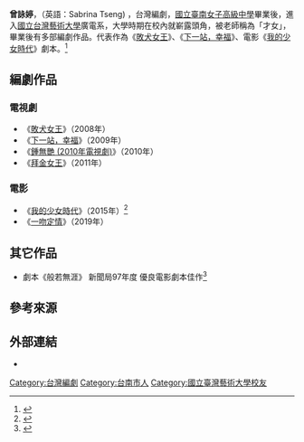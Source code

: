'''曾詠婷'''，（英語：Sabrina Tseng) ，台灣編劇，[[國立臺南女子高級中學|國立臺南女子高級中學]]畢業後，進入[[國立台灣藝術大學|國立台灣藝術大學]]廣電系，大學時期在校內就嶄露頭角，被老師稱為「才女」，畢業後有多部編劇作品。代表作為《[[敗犬女王|敗犬女王]]》、《[[下一站，幸福|下一站，幸福]]》、電影《[[我的少女時代|我的少女時代]]》劇本。<ref>{{Cite news |url=https://www.chinanews.com.cn/yl/2016/08-25/7983732.shtml |title=第20届华鼎奖曝公众票选数据 鹿晗吴亦凡争新人奖-中新网 |accessdate=2021-12-06 |archive-date=2021-12-06 |archive-url=https://web.archive.org/web/20211206140443/https://www.chinanews.com.cn/yl/2016/08-25/7983732.shtml |dead-url=no }}</ref>

== 編劇作品 ==
=== 電視劇 ===
* 《[[敗犬女王|敗犬女王]]》（2008年）
* 《[[下一站，幸福|下一站，幸福]]》（2009年）
* 《[[鍾無艷_(2010年電視劇)|鍾無艷 (2010年電視劇)]]》（2010年）
* 《[[拜金女王|拜金女王]]》（2011年）

=== 電影 ===
* 《[[我的少女時代|我的少女時代]]》（2015年）<ref>{{Cite news |url=https://www.chinanews.com.cn/m/yl/2016/08-25/7983916.shtml |title=《老炮儿》领跑华鼎5项大奖 最佳新人唯一落单-中国新闻网 |accessdate=2021-12-06 |archive-date=2021-12-06 |archive-url=https://web.archive.org/web/20211206135650/https://www.chinanews.com.cn/m/yl/2016/08-25/7983916.shtml |dead-url=no }}</ref>
* 《[[一吻定情_(电影)|一吻定情]]》（2019年）

==其它作品==
* 劇本《般若無涯》 新聞局97年度 優良電影劇本佳作<ref>{{cite web |title=第97年度優良電影劇本獎得獎名單 |url=http://movieseeds.tfi.org.tw/screenplay_prizer/index.php?cid=97 |website=國家電影及視聽文化中心 |accessdate=2020-12-16 |archive-date=2019-02-12 |archive-url=https://web.archive.org/web/20190212191942/http://movieseeds.tfi.org.tw/screenplay_prizer/index.php?cid=97 |dead-url=no }}</ref>

==參考來源==
{{reflist}}

==外部連結==
*{{Taiwancinema people|id=73579}}
[[Category:台灣編劇|Category:台灣編劇]]
[[Category:台南市人|Category:台南市人]]
[[Category:國立臺灣藝術大學校友|Category:國立臺灣藝術大學校友]]